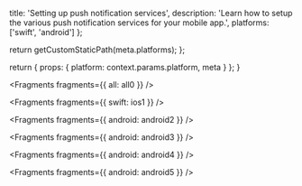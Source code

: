 
  title: 'Setting up push notification services',
  description:
    'Learn how to setup the various push notification services for your mobile app.',
  platforms: ['swift', 'android']
};

  return getCustomStaticPath(meta.platforms);
};

  return {
    props: {
      platform: context.params.platform,
      meta
    }
  };
}


<Fragments fragments={{ all: all0 }} />


<Fragments fragments={{ swift: ios1 }} />


<Fragments fragments={{ android: android2 }} />


<Fragments fragments={{ android: android3 }} />


<Fragments fragments={{ android: android4 }} />


<Fragments fragments={{ android: android5 }} />
